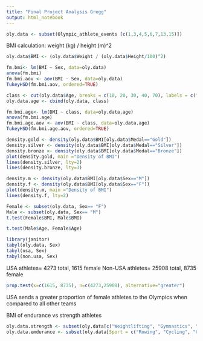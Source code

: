 ---
title: "Final Project Analysis Gregg"
output: html_notebook
---

```{r}
oly.data <- subset(Olympic_athlete_events [c(1,3,4,5,6,7,13,15)])
```

BMI calculation: weight (kg) / height (m)^2

```{r}
oly.data$BMI <- (oly.data$Weight / (oly.data$Height/100)^2)
```

```{r}
fm.bmi<- lm(BMI ~ Sex, data=oly.data)
anova(fm.bmi)
fm.bmi.aov <- aov(BMI ~ Sex, data=oly.data)
TukeyHSD(fm.bmi.aov, ordered=TRUE)
```
```{r}
class <- cut(oly.data$Age, breaks = c(10, 20, 30, 40, 70), labels = c("Y","S", "M", "O"), right=FALSE)
oly.data.age <- cbind(oly.data, class)
```

```{r}
fm.bmi.age<- lm(BMI ~ class, data=oly.data.age)
anova(fm.bmi.age)
fm.bmi.age.aov <- aov(BMI ~ class, data=oly.data.age)
TukeyHSD(fm.bmi.age.aov, ordered=TRUE)
```


```{r}
density.gold <- density(oly.data$BMI[oly.data$Medal=="Gold"])
density.silver <- density(oly.data$BMI[oly.data$Medal=="Silver"])
density.bronze <- density(oly.data$BMI[oly.data$Medal=="Bronze"])
plot(density.gold, main ="Density of BMI")
lines(density.silver, lty=2)
lines(density.bronze, lty=3)
```

```{r}
density.m <- density(oly.data$BMI[oly.data$Sex=="M"])
density.f <- density(oly.data$BMI[oly.data$Sex=="F"])
plot(density.m, main ="Density of BMI")
lines(density.f, lty=2)
```
```{r}
Female <- subset(oly.data, Sex== "F")
Male <- subset(oly.data, Sex== "M")
t.test(Female$BMI, Male$BMI)
```

```{r}
t.test(Male$Age, Female$Age)
```
```{r}
library(janitor)
tabyl(oly.data, Sex)
tabyl(usa, Sex)
tabyl(non.usa, Sex)
```

USA athletes= 4273 total, 1615 female
Non-USA athletes= 25908 total, 8735 female

```{r}
prop.test(x=c(1615, 8735), n=c(4273,25908), alternative="greater")
```
USA sends a greater proportion of female athletes to the Olympics when compared to all other teams

BMI of endurance vs strength athletes
```{r}
oly.data.strength <- subset(oly.data[c("Weightlifting", "Gymnastics", "Boxing", "Wrestling")])
oly.data.emdurance <- subset(oly.data[Sport = c("Rowing", "Cycling", "Cross Country Skiing")])
```


